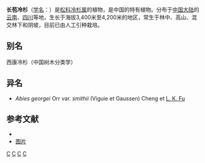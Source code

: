 {{Speciesbox 
| genus = Abies
| species = georgei
| status = NE
| status_system = IUCN3.1
| authority = Orr
| subdivision_ranks =[[变种|变种]]
| subdivision =
* 长苞冷杉 ''A. g.'' var. ''georgei''
* [[急尖长苞冷杉|急尖长苞冷杉]] ''A. g.'' var. ''smithii''
}}

'''长苞冷杉'''（[[学名|学名]]：{{lang|la|''Abies georgei''}}）是[[松科|松科]][[冷杉属|冷杉属]]的植物，是中国的特有植物。分布于[[中国大陆|中国大陆]]的[[云南|云南]]、[[四川|四川]]等地，生长于海拔3,400米至4,200米的地区，常生于林中、高山、混交林下和阴坡，目前已由人工引种栽培。

== 别名 ==
西康冷杉（中国树木分类学）

== 异名 ==
* ''Abies georgei'' Orr var. ''smithii'' (Viguie et Gaussen) Cheng et [[傅立国|L. K. Fu]]

== 参考文献 ==
<div class="references-small">
* {{cite web| url =http://www.bioinfo.cn/db05/KmzwSpecies.php?action=view&id=16838| title =长苞冷杉| work =《中国高等植物数据库全库》| publisher =中国科学院微生物研究所| author =昆明植物研究所| accessdate =2009-02-25| deadurl =yes| archiveurl =https://web.archive.org/web/20160305005217/http://www.bioinfo.cn/db05/KmzwSpecies.php?action=view&id=16838| archivedate =2016-03-05}}
* [https://www.zsbeike.com/imgs/K/K09424/k09424_tm.txt.6c816b.jpg 图片]
</div>
{{Taxonbar|from=Q15228196}}

[[Category:冷杉属|C]]
[[Category:云南植物|C]]
[[Category:四川植物|C]]
[[Category:中国特有植物|C]]